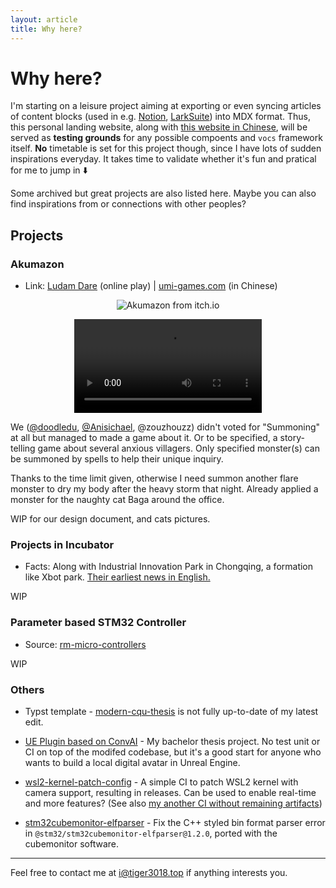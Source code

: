 ```yaml
---
layout: article
title: Why here?
---
```


# Why here?

I'm starting on a leisure project aiming at exporting or even syncing articles of content blocks (used in e.g. [Notion](https://www.notion.so/help/what-is-a-block), [LarkSuite](https://open.larksuite.com/document/server-docs/docs/docs/docx-v1/guide)) into MDX format. Thus, this personal landing website, along with [this website in Chinese](https://docs-vocs.cquqian.li), will be served as **testing grounds** for any possible compoents and `vocs` framework itself. **No** timetable is set for this project though, since I have lots of sudden inspirations everyday. It takes time to validate whether it's fun and pratical for me to jump in ⬇️ 

Some archived but great projects are also listed here. Maybe you can also find inspirations from or connections with other peoples?

## Projects

### Akumazon

* Link: [Ludam Dare](https://ldjam.com/events/ludum-dare/55/akumazon) (online play) | [umi-games.com](https://umi-games.com/games/akumazon) (in Chinese)

<center>

![Akumazon from itch.io](https://img.itch.zone/aW1nLzE1Nzg0OTA5LnBuZw==/315x250%23c/I98XV7.png)

<video control="" autoPlay="" loop={true}><source src="https://files.mastodon.social/media_attachments/files/112/284/853/743/739/244/original/269f7aefdfc723c7.mp4" /></video>

</center>

We ([@doodledu](https://doodledu22.com), [@Anisichael](https://space.bilibili.com/108732461), @zouzhouzz) didn't voted for "Summoning" at all but managed to made a game about it. Or to be specified, a story-telling game about several anxious villagers. Only specified monster(s) can be summoned by spells to help their unique inquiry.

Thanks to the time limit given, otherwise I need summon another flare monster to dry my body after the heavy storm that night. Already applied a monster for the naughty cat Baga around the office.

WIP for our design document, and cats pictures.

### Projects in Incubator

* Facts: Along with Industrial Innovation Park in Chongqing, a formation like Xbot park. [Their earliest news in English.](https://www.chinadaily.com.cn/regional/chongqing/liangjiang/2022-02/25/content_37550044.htm)

WIP

### Parameter based STM32 Controller

* Source: [rm-micro-controllers](https://github.com/cquqianli/rm-micro-controllers)

WIP

### Others

* Typst template - [modern-cqu-thesis](https://github.com/Tiger3018/modern-cqu-thesis) is not fully up-to-date of my latest edit.

* [UE Plugin based on ConvAI](https://github.com/Tiger3018/AILAB-DigitalAvatar-UEPlugin) - My bachelor thesis project. No test unit or CI on top of the modifed codebase, but it's a good start for anyone who wants to build a local digital avatar in Unreal Engine.

* [wsl2-kernel-patch-config](https://github.com/Tiger3018/wsl2-kernel-patch-config) - A simple CI to patch WSL2 kernel with camera support, resulting in releases. Can be used to enable real-time and more features? (See also [my another CI without remaining artifacts](https://github.com/automated-mirror/linux-stable-rt))

* [stm32cubemonitor-elfparser](https://github.com/Tiger3018/stm32cubemonitor-elfparser) - Fix the C++ styled bin format parser error in `@stm32/stm32cubemonitor-elfparser@1.2.0`, ported with the cubemonitor software.

***

Feel free to contact me at [i@tiger3018.top](mailto:i@tiger3018.top) if anything interests you.